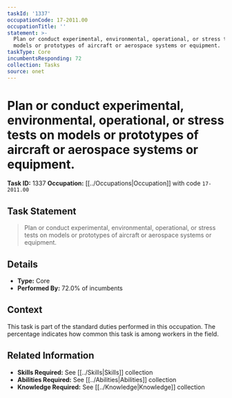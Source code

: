 ```yaml
---
taskId: '1337'
occupationCode: 17-2011.00
occupationTitle: ''
statement: >-
  Plan or conduct experimental, environmental, operational, or stress tests on
  models or prototypes of aircraft or aerospace systems or equipment.
taskType: Core
incumbentsResponding: 72
collection: Tasks
source: onet
---
```

# Plan or conduct experimental, environmental, operational, or stress tests on models or prototypes of aircraft or aerospace systems or equipment.

**Task ID:** 1337
**Occupation:** [[../Occupations|Occupation]] with code `17-2011.00`

## Task Statement

> Plan or conduct experimental, environmental, operational, or stress tests on models or prototypes of aircraft or aerospace systems or equipment.

## Details

- **Type:** Core
- **Performed By:** 72.0% of incumbents

## Context

This task is part of the standard duties performed in this occupation. The percentage indicates how common this task is among workers in the field.

## Related Information

- **Skills Required:** See [[../Skills|Skills]] collection
- **Abilities Required:** See [[../Abilities|Abilities]] collection
- **Knowledge Required:** See [[../Knowledge|Knowledge]] collection
